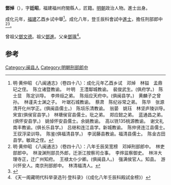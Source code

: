 '''鄧焯'''（{{bd|1441年||？}}），字'''廷昭'''，福建福州府閩縣人，匠籍。[[明朝|明朝]]政治人物。進士出身。

成化元年，[[福建|福建]]乙酉乡试中舉<ref>明·黄仲昭 《八闽通志》（卷四十八）：成化元年乙酉乡试　邓焯　林镒　孟鼎玘之侄。　陈立诸暨教谕。　叶明　王澧鄅城教谕。　裴俊武生。(俱府学。)　陈士显　陈定训导。　李烨烜之弟。　陈烜应天府中。(俱闽县学。)　黄麟子之曾孙。　林谨夫士渊之子。　叶琚石城教谕。　蔡肃　陈纪谷常之弟。　陈华　张源清开化州学正。(俱闽县儒士。)　陈埙乐清教谕。　翁晏　姚珏　林坚庐陵训导。　宋宣(俱侯官县学。)　林瑭侯官县儒士。玭之弟。　郑应懿之弟。　蓝通昌之弟。(俱怀安县学。)　姚倬怀安县儒士。余姚教谕。　高以铣135桃源教谕。　谢文礼南丰教谕。(俱长乐县学。)　吕继和连江县学。新城教谕。　陈仲贤连江县儒士。　王驭浮梁训导。　陈鉴(俱福清县学。)　李润藤县教谕。福清县儒士。　陈金古田县学。敏政之侄。</ref>。成化八年，登壬辰科會試中[[進士|進士]]，擔任刑部郎中<ref>明·黄仲昭 《八闽通志》（卷四十八）：八年壬辰吴宽榜　邓焯刑部郎中。　林吏部郎中。　林浚渊刑部员外郎，迁浙江按察司佥事。　李烨监察御史。　林沣大理寺正，迁广州知府。　王禄太仆少卿。(俱闽县人。)　强满侯官人。知县。　游兴怀安人。南京刑部郎中。　林清福清人。</ref><ref>{{cite web|title=《福州府志（清·乾隆）》选举四|url=http://www.fzdqw.com/ShowText.asp?ToBook=1411&index=96&|publisher=福州地情网|accessdate=2014-05-04|deadurl=yes|archiveurl=https://web.archive.org/web/20140504191714/http://www.fzdqw.com/ShowText.asp?ToBook=1411&index=96&|archivedate=2014-05-04}}</ref>。

曾祖父[[鄧文德|鄧文德]]。祖父[[鄧進|鄧進]]。父亲[[鄧瑀|鄧瑀]]<ref>《天一阁藏明代科举录选刊·登科录》（《成化八年壬辰科殿試金榜》）</ref>。

==参考==
{{reflist}}
{{明朝人物小作品}}
{{成化八年壬辰科殿試金榜}}

[[Category:闽县人|Category:闽县人]]
[[Category:明朝刑部郎中|Category:明朝刑部郎中]]